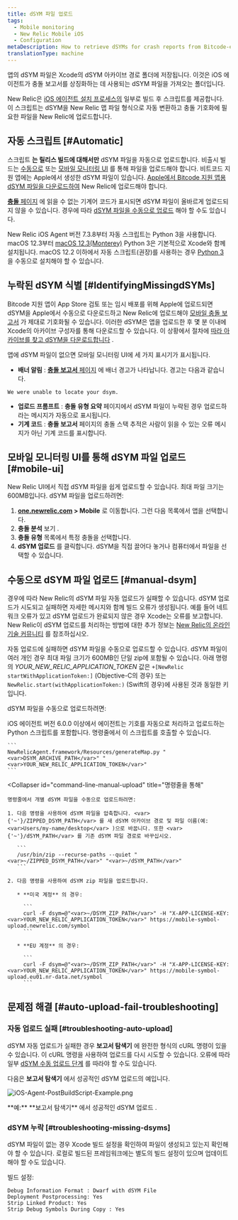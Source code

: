 ```yaml
---
title: dSYM 파일 업로드
tags:
  - Mobile monitoring
  - New Relic Mobile iOS
  - Configuration
metaDescription: How to retrieve dSYMs for crash reports from Bitcode-enabled iOS apps monitored with New Relic mobile monitoring.
translationType: machine
---
```



앱의 dSYM 파일은 Xcode의 dSYM 아카이브 경로 폴더에 저장됩니다. 이것은 iOS 에이전트가 충돌 보고서를 상징화하는 데 사용되는 dSYM 파일을 가져오는 폴더입니다.

New Relic은 [iOS 에이전트 설치 프로세스의](/docs/mobile-monitoring/mobile-monitoring-installation/getting-started/ios-installation-configuration) 일부로 빌드 후 스크립트를 제공합니다. 이 스크립트는 dSYM을 New Relic 맵 파일 형식으로 자동 변환하고 충돌 기호화에 필요한 파일을 New Relic에 업로드합니다.

## 자동 스크립트 [#Automatic]

스크립트 **는 릴리스 빌드에 대해서만** dSYM 파일을 자동으로 업로드합니다. 비출시 빌드는 [수동으로](#manual-dsym) 또는 [모바일 모니터링 UI](#mobile-ui) 를 통해 파일을 업로드해야 합니다. 비트코드 지원 앱에는 Apple에서 생성한 dSYM 파일이 있습니다. [Apple에서 Bitcode 지원 앱용 dSYM 파일을 다운로드하여](/docs/mobile-monitoring/new-relic-mobile-ios/install-configure/retrieve-upload-dsyms-bitcode-enabled-apps) New Relic에 업로드해야 합니다.

[**충돌** 페이지](/docs/mobile-monitoring/mobile-monitoring-ui/crashes/mobile-apps-crashes-dashboard) 에 읽을 수 없는 기계어 코드가 표시되면 dSYM 파일이 올바르게 업로드되지 않을 수 있습니다. 경우에 따라 [dSYM 파일을 수동으로 업로드](#manual-dsym) 해야 할 수도 있습니다.

New Relic iOS Agent 버전 7.3.8부터 자동 스크립트는 Python 3을 사용합니다. macOS 12.3부터 [macOS 12.3(Monterey)](https://developer.apple.com/documentation/macos-release-notes/macos-12_3-release-notes) Python 3은 기본적으로 Xcode와 함께 설치됩니다. macOS 12.2 이하에서 자동 스크립트(권장)를 사용하는 경우 [Python 3](https://www.python.org/downloads/mac-osx/) 을 수동으로 설치해야 할 수 있습니다.

## 누락된 dSYM 식별 [#IdentifyingMissingdSYMs]

Bitcode 지원 앱이 App Store 검토 또는 임시 배포를 위해 Apple에 업로드되면 dSYM을 Apple에서 수동으로 다운로드하고 New Relic에 업로드해야 [모바일 충돌 보고서](/docs/mobile-monitoring/new-relic-mobile/getting-started/ios-agent-crash-reporting) 가 제대로 기호화될 수 있습니다. 이러한 dSYM은 앱을 업로드한 후 몇 분 이내에 Xcode의 아카이브 구성자를 통해 다운로드할 수 있습니다. 이 상황에서 절차에 [따라 아카이브를 찾고 dSYM을 다운로드합니다](#Archive) .

앱에 dSYM 파일이 없으면 모바일 모니터링 UI에 세 가지 표시기가 표시됩니다.

* **배너 알림** : [**충돌 보고서** 페이지](/docs/mobile-monitoring/mobile-monitoring-ui/crashes/mobile-apps-crash-report-dashboard) 에 배너 경고가 나타납니다. 경고는 다음과 같습니다.

```
We were unable to locate your dsym.
```

* **업로드 프롬프트** : **충돌 유형 요약** 페이지에서 dSYM 파일이 누락된 경우 업로드하라는 메시지가 자동으로 표시됩니다.
* **기계 코드** : **충돌 보고서** 페이지의 충돌 스택 추적은 사람이 읽을 수 있는 오류 메시지가 아닌 기계 코드를 표시합니다.

## 모바일 모니터링 UI를 통해 dSYM 파일 업로드 [#mobile-ui]

New Relic UI에서 직접 dSYM 파일을 쉽게 업로드할 수 있습니다. 최대 파일 크기는 600MB입니다. dSYM 파일을 업로드하려면:

1. **[one.newrelic.com](https://one.newrelic.com) > Mobile** 로 이동합니다. 그런 다음 목록에서 앱을 선택합니다.
2. **충돌 분석** 보기 .
3. **충돌 유형** 목록에서 특정 충돌을 선택합니다.
4. **dSYM 업로드** 를 클릭합니다. dSYM을 직접 끌어다 놓거나 컴퓨터에서 파일을 선택할 수 있습니다.

## 수동으로 dSYM 파일 업로드 [#manual-dsym]

경우에 따라 New Relic의 dSYM 파일 자동 업로드가 실패할 수 있습니다. dSYM 업로드가 시도되고 실패하면 자세한 메시지와 함께 빌드 오류가 생성됩니다. 예를 들어 네트워크 오류가 있고 dSYM 업로드가 완료되지 않은 경우 Xcode는 오류를 보고합니다. New Relic이 dSYM 업로드를 처리하는 방법에 대한 추가 정보는 [New Relic의 온라인 기술 커뮤니티](https://discuss.newrelic.com/t/relic-solution-ios-dsym-upload-deep-dive/42513) 를 참조하십시오.

자동 업로드에 실패하면 dSYM 파일을 수동으로 업로드할 수 있습니다. dSYM 파일이 여러 개인 경우 최대 파일 크기가 600MB인 단일 zip에 포함될 수 있습니다. 아래 명령의 <var>YOUR_NEW_RELIC_APPLICATION_TOKEN</var> 값은 `+[NewRelic startWithApplicationToken:]` (Objective-C의 경우) 또는 `NewRelic.start(withApplicationToken:)` (Swift의 경우)에 사용된 것과 동일한 키입니다.

dSYM 파일을 수동으로 업로드하려면:

<CollapserGroup>
  <Collapser
    id="python-manual-upload"
    title="Python 스크립트를 통해(에이전트 버전 6.0.0 이상)"
  >
    iOS 에이전트 버전 6.0.0 이상에서 에이전트는 기호를 자동으로 처리하고 업로드하는 Python 스크립트를 포함합니다. 명령줄에서 이 스크립트를 호출할 수 있습니다.

    ```
    NewRelicAgent.framework/Resources/generateMap.py "<var>DSYM_ARCHIVE_PATH</var>" "<var>YOUR_NEW_RELIC_APPLICATION_TOKEN</var>"
    ```
  </Collapser>

  <Collapser
    id="command-line-manual-upload"
    title="명령줄을 통해"
  >
    명령줄에서 개별 dSYM 파일을 수동으로 업로드하려면:

    1. 다음 명령을 사용하여 dSYM 파일을 압축합니다. <var>{'~'}/ZIPPED_DSYM_PATH</var> 를 새 dSYM 아카이브 경로 및 파일 이름(예: <var>Users/my-name/desktop</var> )으로 바꿉니다. 또한 <var>{'~'}/dSYM_PATH</var> 를 기존 dSYM 파일 경로로 바꾸십시오.

       ```
       /usr/bin/zip --recurse-paths --quiet "<var>~/ZIPPED_DSYM_PATH</var>" "<var>~/dSYM_PATH</var>"
       ```

    2. 다음 명령을 사용하여 dSYM zip 파일을 업로드합니다.

       * **미국 계정** 의 경우:

         ```
         curl -F dsym=@"<var>~/DSYM_ZIP_PATH</var>" -H "X-APP-LICENSE-KEY: <var>YOUR_NEW_RELIC_APPLICATION_TOKEN</var>" https://mobile-symbol-upload.newrelic.com/symbol
         ```

       * **EU 계정** 의 경우:

         ```
         curl -F dsym=@"<var>~/DSYM_ZIP_PATH</var>" -H "X-APP-LICENSE-KEY: <var>YOUR_NEW_RELIC_APPLICATION_TOKEN</var>" https://mobile-symbol-upload.eu01.nr-data.net/symbol
         ```
  </Collapser>
</CollapserGroup>

## 문제점 해결 [#auto-upload-fail-troubleshooting]

### 자동 업로드 실패 [#troubleshooting-auto-upload]

dSYM 자동 업로드가 실패한 경우 **보고서 탐색기** 에 완전한 형식의 cURL 명령이 있을 수 있습니다. 이 cURL 명령을 사용하여 업로드를 다시 시도할 수 있습니다. 오류에 따라 일부 [dSYM 수동 업로드 단계](#manual-dsym) 를 따라야 할 수도 있습니다.

다음은 **보고서 탐색기** 에서 성공적인 dSYM 업로드의 예입니다.

<img
  title="iOS-Agent-PostBuildScript-Example.png"
  alt="iOS-Agent-PostBuildScript-Example.png"
  src={screenShot20140923At113035Am0}
/>

<figcaption>
  **예:** **보고서 탐색기** 에서 성공적인 dSYM 업로드 .
</figcaption>

### dSYM 누락 [#troubleshooting-missing-dsyms]

dSYM 파일이 없는 경우 Xcode 빌드 설정을 확인하여 파일이 생성되고 있는지 확인해야 할 수 있습니다. 로컬로 빌드된 프레임워크에는 별도의 빌드 설정이 있으며 업데이트해야 할 수도 있습니다.

빌드 설정:

```
Debug Information Format : Dwarf with dSYM File
Deployment Postprocessing: Yes
Strip Linked Product: Yes
Strip Debug Symbols During Copy : Yes
```
